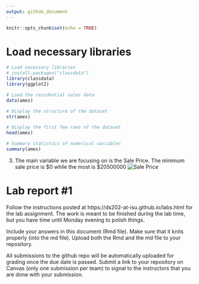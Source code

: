 ```yaml
---
output: github_document
---
```


<!-- README.md is generated from README.Rmd. Please edit the README.Rmd file -->


```r
knitr::opts_chunk$set(echo = TRUE)
```

# Load necessary libraries
```r
# Load necessary libraries
# install.packages("classdata")
library(classdata)
library(ggplot2)

# Load the residential sales data
data(ames)

# Display the structure of the dataset
str(ames)

# Display the first few rows of the dataset
head(ames)

# Summary statistics of numerical variables
summary(ames)
```



3. The main variable we are focusing on is the Sale Price. The minimum sale price is $0 while the most is $20500000
![Sale Price](images/SalePriceHistogrm.png)




# Lab report #1

Follow the instructions posted at https://ds202-at-isu.github.io/labs.html for the lab assignment. The work is meant to be finished during the lab time, but you have time until Monday evening to polish things.

Include your answers in this document (Rmd file). Make sure that it knits properly (into the md file). Upload both the Rmd and the md file to your repository.  

All submissions to the github repo will be automatically uploaded for grading once the due date is passed.
Submit a link to your repository on Canvas (only one submission per team) to signal to the instructors that you are done with your submission.
